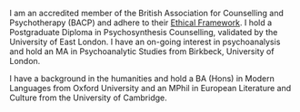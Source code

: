 I am an accredited member of the British Association for Counselling and Psychotherapy (BACP) and adhere to their [Ethical Framework](https://www.bacp.co.uk/media/3103/bacp-ethical-framework-for-the-counselling-professions-2018.pdf). I hold a Postgraduate Diploma in Psychosynthesis Counselling, validated by the University of East London. I have an on-going interest in psychoanalysis and hold an MA in Psychoanalytic Studies from Birkbeck, University of London.

​I have a background in the humanities and hold a BA (Hons) in Modern Languages from Oxford University and an MPhil in European Literature and Culture from the University of Cambridge. 